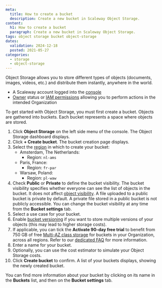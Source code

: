 ```yaml
---
meta:
  title: How to create a bucket
  description: Create a new bucket in Scaleway Object Storage.
content:
  h1: How to create a bucket
  paragraph: Create a new bucket in Scaleway Object Storage.
tags: object storage bucket object-storage
dates:
  validation: 2024-12-18
  posted: 2021-05-27
categories:
  - storage
  - object-storage
---
```


Object Storage allows you to store different types of objects (documents, images, videos, etc.) and distribute them instantly, anywhere in the world.

<Macro id="requirements" />

- A Scaleway account logged into the [console](https://console.scaleway.com)
- [Owner](/iam/concepts/#owner) status or [IAM permissions](/iam/concepts/#permission) allowing you to perform actions in the intended Organization

To get started with Object Storage, you must first create a bucket. Objects are gathered into buckets. Each bucket represents a space where objects are stored.

1. Click **Object Storage** on the left side menu of the console. The Object Storage dashboard displays.
2. Click **+ Create bucket**. The bucket creation page displays.
3. Select the [region](/object-storage/concepts/#region-and-availability-zone) in which to create your bucket:
    - Amsterdam, The Netherlands:
      - Region: `nl-ams`
    - Paris, France:
      - Region: `fr-par`
    - Warsaw, Poland:
      - Region: `pl-waw`
4. Check **Public** or **Private** to define the bucket visibility. The bucket visibility specifies whether everyone can see the list of objects in the bucket. It does not affect [object visibility](/object-storage/concepts/#visibility).
    <Message type="note">
      A file uploaded to a public bucket is private by default.
      A private file stored in a public bucket is not publicly accessible.
      You can change the bucket visibility at any time from the **Bucket settings** tab.
    </Message>
5. Select a use case for your bucket.
6. Enable [bucket versioning](/object-storage/how-to/use-bucket-versioning/) if you want to store multiple versions of your objects (this may lead to higher storage costs).
7. If applicable, you can tick the **Activate 90-day free trial** to benefit from 750 GB of free [Multi-AZ class storage](/object-storage/faq/#what-are-the-object-storage-classes-offered-by-scaleway) for buckets in your Organization, across all regions. Refer to our [dedicated FAQ](/object-storage/faq/#how-can-i-benefit-from-the-object-storage-free-trial) for more information.
8. Enter a name for your bucket.
9. Optionally, you can use the cost estimator to simulate your Object Storage costs.
10. Click **Create bucket** to confirm. A list of your buckets displays, showing the newly created bucket.

You can find more information about your bucket by clicking on its name in the **Buckets** list, and then on the **Bucket settings** tab.